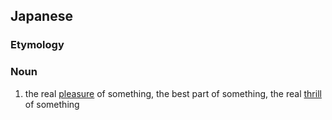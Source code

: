 ==Japanese==
{{ja-kanjitab|だい|ご|み|yomi=o}}

===Etymology===
{{rfe|lang=ja}}

===Noun===
{{ja-noun|だいごみ}}

# the real [[pleasure]] of something, the best part of something, the real [[thrill]] of something